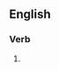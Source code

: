 ==English==

===Verb===
{{head|en|verb form}}

# {{present participle of|indoctrinate|lang=en|nocat=1}}